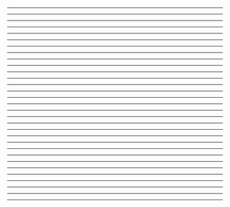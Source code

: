 
<FirstSlide />

---

<TOC />

---

<Shoutout />

---

<MonolithicArchitectures1 />

---

<MonolithicArchitectures2 />

---

<LimitedFlexability />

---

<PerformanceConcerns />

---

<ScalingChallenges />

---

<Security />

---

<JAMstack1 />

---

<JAMstack2 />

---

<JAMstack3 />

---

<JAMstack4 />

---

<JAMstack5 />

---

<JAMstack6 />

---

<JAMstack7 />

---

<JAMstack8 />

---

<JAMstack9 />

---

<JavaScript1 />

---

<JavaScript2 />

---

<JavaScript3 />

---

<JavaScript4 />

---

<APIs1 />

---

<APIs2 />

---

<APIs3 />

---

<Markup1 />

---

<Markup2 />

---

<Markup3 />

---

<MicroservicesAndServerless />

---

<Summary />

---

<Resources />

---

<About />